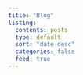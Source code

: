 ```yaml
---
title: "Blog"
listing:
  contents: posts
  type: default
  sort: "date desc"
  categories: false
  feed: true
---
```



